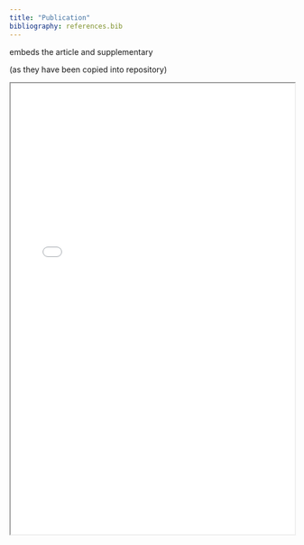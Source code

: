 ```yaml
---
title: "Publication"
bibliography: references.bib
---
```


embeds the article and supplementary

(as they have been copied into repository)

<iframe width="100%" height="800" src="../original_study/monks_2016.pdf">